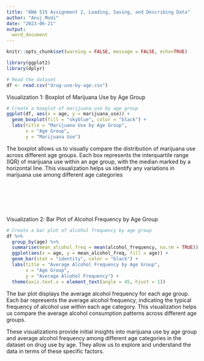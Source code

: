 ---
title: "ANA 515 Assignment 2, Loading, Saving, and Describing Data"
author: "Anuj Modi"
date: "2023-06-21"
output:
  word_document
---

```{r setup, include=FALSE}
knitr::opts_chunk$set(warning = FALSE, message = FALSE, echo=TRUE)
```



```{r, echo = TRUE}
library(ggplot2)
library(dplyr)

# Read the dataset
df <- read.csv("drug-use-by-age.csv")
```

Visualization 1: Boxplot of Marijuana Use by Age Group

```{r, echo = TRUE}
# Create a boxplot of marijuana use by age group
ggplot(df, aes(x = age, y = marijuana_use)) +
  geom_boxplot(fill = "skyblue", color = "black") +
  labs(title = "Marijuana Use by Age Group",
       x = "Age Group",
       y = "Marijuana Use")
```

The boxplot allows us to visually compare the distribution of marijuana use across different age groups. Each box represents the interquartile range (IQR) of marijuana use within an age group, with the median marked by a horizontal line. This visualization helps us identify any variations in marijuana use among different age categories<br>
<br>
<br><br><br><br><p>

Visualization 2: Bar Plot of Alcohol Frequency by Age Group


```{r, echo = TRUE}
# Create a bar plot of alcohol frequency by age group
df %>% 
  group_by(age) %>%
  summarise(mean_alcohol_freq = mean(alcohol_frequency, na.rm = TRUE)) %>%
  ggplot(aes(x = age, y = mean_alcohol_freq, fill = age)) +
  geom_bar(stat = "identity", color = "black") +
  labs(title = "Average Alcohol Frequency by Age Group",
       x = "Age Group",
       y = "Average Alcohol Frequency") +
  theme(axis.text.x = element_text(angle = 45, hjust = 1))
```

The bar plot displays the average alcohol frequency for each age group. Each bar represents the average alcohol frequency, indicating the typical frequency of alcohol use within each age category. This visualization helps us compare the average alcohol consumption patterns across different age groups.

These visualizations provide initial insights into marijuana use by age group and average alcohol frequency among different age categories in the dataset on drug use by age. They allow us to explore and understand the data in terms of these specific factors.